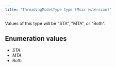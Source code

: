 ```yaml
---
title: "ThreadingModelType type (Msix extension)"
---
```


Values of this type will be "STA", "MTA", or "Both".

## Enumeration values

  - *STA*
  - *MTA*
  - *Both*

